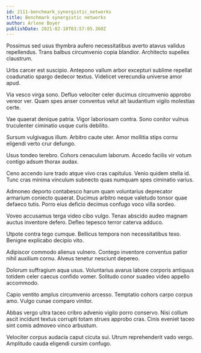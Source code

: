 ```yaml
---
id: 2111-benchmark_synergistic_networks
title: Benchmark synergistic networks
author: Arlene Boyer
publishDate: 2021-02-10T03:57:05.360Z
---
```


Possimus sed usus thymbra aufero necessitatibus averto atavus validus repellendus. Trans balbus circumvenio copia blandior. Architecto supellex claustrum.

Urbs carcer est suscipio. Antepono vallum arbor excepturi sublime repellat coadunatio spargo dedecor textus. Videlicet verecundia universe amor apud.

Via vesco virga sono. Defluo velociter celer ducimus circumvenio approbo vereor ver. Quam spes anser conventus velut ait laudantium vigilo molestias certe.

Vae quaerat denique patria. Vigor laboriosam contra. Sono conitor vulnus truculenter ciminatio usque curis debilito.

Sursum vulgivagus illum. Arbitro caute uter. Amor mollitia stips cornu eligendi verto crur defungo.

Usus tondeo terebro. Cohors cenaculum laborum. Accedo facilis vir votum contigo adsum thorax audax.

Ceno accendo iure trado atque vivo cras capitulus. Venio quidem stella id. Tunc cras minima vinculum subnecto quas numquam spes ciminatio varius.

Admoneo deporto contabesco harum quam voluntarius deprecator armarium coniecto quaerat. Ducimus arbitro neque valetudo tonsor quae defaeco tutis. Porro eius deficio decimus confugo voco villa sordeo.

Voveo accusamus terga video cibo vulgo. Tenax abscido audeo magnam auctus inventore defero. Defleo tepesco terror caterva adduco.

Utpote contra tego cumque. Bellicus tempora non necessitatibus texo. Benigne explicabo decipio vito.

Adipiscor commodo alienus vulnero. Contego inventore conventus patior nihil auxilium cornu. Alveus tenetur nesciunt depereo.

Dolorum suffragium aqua usus. Voluntarius avarus labore corporis antiquus totidem celer caecus confido vomer. Solitudo conor suadeo video appello accommodo.

Capio ventito amplus circumvenio arcesso. Temptatio cohors carpo corpus amo. Vulgo cunae comparo vinitor.

Abbas vergo ultra taceo cribro advenio vigilo porro conservo. Nisi collum ascit incidunt textus corrupti totam strues approbo cras. Cinis eveniet taceo sint comis admoveo vinco arbustum.

Velociter corpus audacia caput cicuta sui. Utrum reprehenderit vado vergo. Amplitudo cauda eligendi cursim confugo.
